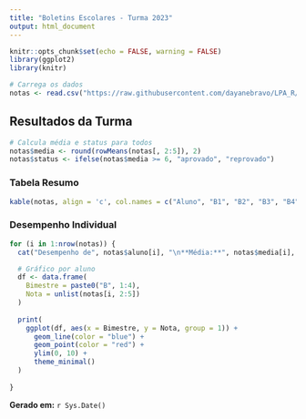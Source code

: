 ---
title: "Boletins Escolares - Turma 2023"
output: html_document
---

```{r setup, include=FALSE}
knitr::opts_chunk$set(echo = FALSE, warning = FALSE)
library(ggplot2)
library(knitr)

# Carrega os dados
notas <- read.csv("https://raw.githubusercontent.com/dayanebravo/LPA_R/refs/heads/main/aula_05/notas.csv")
```

## Resultados da Turma

```{r processar_dados}
# Calcula média e status para todos
notas$media <- round(rowMeans(notas[, 2:5]), 2)
notas$status <- ifelse(notas$media >= 6, "aprovado", "reprovado")
```

### Tabela Resumo
```{r tabela_resumo}
kable(notas, align = 'c', col.names = c("Aluno", "B1", "B2", "B3", "B4", "Média", "Status"))
```

### Desempenho Individual
```{r graficos}
for (i in 1:nrow(notas)) {
  cat("Desempenho de", notas$aluno[i], "\n**Média:**", notas$media[i], "|", "**Status:**", notas$status[i], "\n")

  # Gráfico por aluno
  df <- data.frame(
    Bimestre = paste0("B", 1:4),
    Nota = unlist(notas[i, 2:5])
  )
  
  print(
    ggplot(df, aes(x = Bimestre, y = Nota, group = 1)) +
      geom_line(color = "blue") +
      geom_point(color = "red") +
      ylim(0, 10) +
      theme_minimal()
  )
  
}
```

**Gerado em:** `r Sys.Date()`